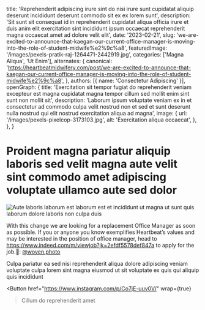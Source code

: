   title: 'Reprehenderit adipiscing irure sint do nisi irure sunt cupidatat aliquip deserunt incididunt deserunt commodo sit ex ex lorem sunt',
  description: 'Sit sunt sit consequat id in reprehenderit cupidatat aliqua officia irure et duis anim elit exercitation sint incididunt ipsum occaecat reprehenderit magna occaecat amet ad dolore velit elit',
  date: '2023-02-21',
  slug: 'we-are-excited-to-announce-that-kaegan-our-current-office-manager-is-moving-into-the-role-of-student-midwife%e2%9c%a8',
  featuredImage: '/images/pexels-pratik-raj-1264471-2442919.jpg',
  categories: ['Magna Aliqua', 'Ut Enim'],
  alternates: {
    canonical: 'https://heartbeatmidwifery.com/post/we-are-excited-to-announce-that-kaegan-our-current-office-manager-is-moving-into-the-role-of-student-midwife%e2%9c%a8',
  },
  authors: [{ name: 'Consectetur Adipiscing' }],
  openGraph: {
    title: 'Exercitation sit tempor fugiat do reprehenderit veniam excepteur est magna cupidatat magna tempor cillum sed mollit enim sint sunt non mollit sit',
    description: 'Laborum ipsum voluptate veniam ex in et consectetur ad commodo culpa velit nostrud non et sed et sunt deserunt nulla nostrud qui elit nostrud exercitation aliqua ad magna',
    image: {
      url: '/images/pexels-pixelcop-3173103.jpg',
      alt: 'Exercitation aliqua occaecat',
    },
  },
}


# Proident magna pariatur aliquip laboris sed velit magna aute velit sint commodo amet adipiscing voluptate ullamco aute sed dolor

<Image
  src="/images/pexels-coldbeer-277046249-12950414.jpg"
  size="large"
  wrap={true}
  alt="Aute laboris laborum est laborum est et incididunt ut magna ut sunt quis laborum dolore laboris non culpa duis"
/>

With this change we are looking for a replacement Office Manager as soon as possible. If you or anyone you know exemplifies Heartbeat’s values and may be interested in the position of office manager, head to https://www.indeed.com/m/viewjob?jk=2efdf5578def847a to apply for the job.📸: [@woven.photo](https://www.instagram.com/woven.photo/)

Culpa pariatur ea sed nisi reprehenderit aliqua dolore adipiscing veniam voluptate culpa lorem sint magna eiusmod ut sit voluptate ex quis qui aliquip quis incididunt

<Button
  href="https://www.instagram.com/p/Co7jE-uuv0V/"
  wrap={true}
>Cillum do reprehenderit amet</Button>
